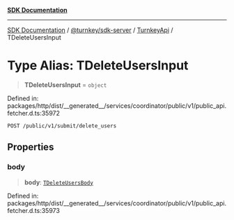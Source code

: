 [**SDK Documentation**](../../../../../README.mdx)

***

[SDK Documentation](../../../../../packages.mdx) / [@turnkey/sdk-server](../../../README.mdx) / [TurnkeyApi](../README.mdx) / TDeleteUsersInput

# Type Alias: TDeleteUsersInput

> **TDeleteUsersInput** = `object`

Defined in: packages/http/dist/\_\_generated\_\_/services/coordinator/public/v1/public\_api.fetcher.d.ts:35972

`POST /public/v1/submit/delete_users`

## Properties

### body

> **body**: [`TDeleteUsersBody`](TDeleteUsersBody.mdx)

Defined in: packages/http/dist/\_\_generated\_\_/services/coordinator/public/v1/public\_api.fetcher.d.ts:35973

